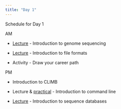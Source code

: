 ```yaml
---
title: "Day 1"
---
```


Schedule for Day 1

AM

* [Lecture](20190102_how_we_sequence.pdf) - Introduction to genome sequencing

* [Lecture](20190111-fileformats.pdf) - Introduction to file formats

* Activity - Draw your career path

PM

* Introduction to CLIMB

* Lecture & [practical](command-line-practical.html) - Introduction to command line

* [Lecture](20190324-Day_1-International-Sequence-Database.pdf) - Introduction to sequence databases